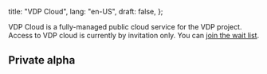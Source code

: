   title: "VDP Cloud",
  lang: "en-US",
  draft: false,
};

VDP Cloud is a fully-managed public cloud service for the VDP project. Access to VDP cloud is currently by invitation only. You can [join the wait list](https://www.instill.tech/get-access).

## Private alpha
